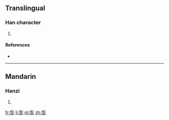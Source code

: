 ==Translingual==

===Han character===
{{Han char|rn=61|rad=心|as=12|sn=15|four=9202<sub>2</sub>|canj=心土廿竹 (PGTH)}}

# {{defn|Han|sort=心12}}

====References====
* {{Han ref|kx=0402.010|dkj=11194|hdz=42353.020|uh=6189|ud=24969|bh=E57E|bd=58750}}

----

==Mandarin==

===Hanzi===
{{cmn-hanzi|pin=[[péng]] ([[peng2]])|wg=p'eng<sup>2</sup>}}

# {{defn|lang=cmn|sort=心12}}

[[fr:憉]]
[[li:憉]]
[[pl:憉]]
[[zh:憉]]